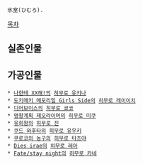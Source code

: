 氷室(ひむろ).

[[목차]]

== 실존인물 ==

== 가공인물 ==
 * [[나한테 XX해!]]의 [[히무로 유키나]]
 * [[도키메키 메모리얼 Girls Side]]의 [[히무로 레이이치]]
 * [[디어보이스]]의 [[히무로 쿄코]] 
 * [[명왕계획 제오라이머]]의 [[히무로 미쿠]]
 * [[유희왕]]의 [[히무로 진]]
 * [[쿠드 와후타]]의 [[히무로 유우키]]
 * [[쿠로코의 농구]]의 [[히무로 타츠야]]
 * [[Dies irae]]의 [[히무로 레아]]
 * [[Fate/stay night]]의 [[히무로 카네]]
